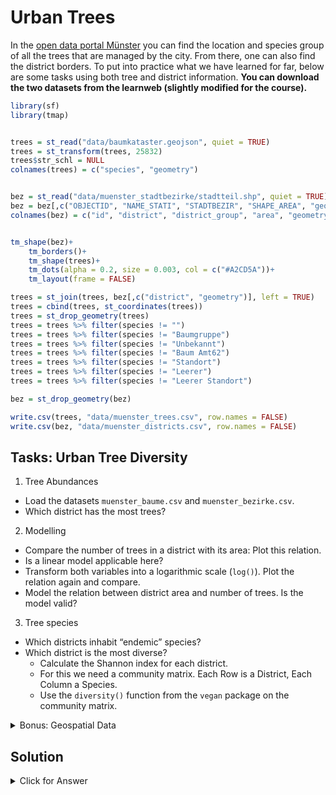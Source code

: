 # Urban Trees

In the [open data portal Münster](https://opendata.stadt-muenster.de/dataset/digitales-baumkataster-m%C3%BCnster) you can find the location and species group of all the trees that are managed by the city. From there, one can also find the district borders. To put into practice what we have learned for far, below are some tasks using both tree and district information.
**You can download the two datasets from the learnweb (slightly modified for the course).**




```r
library(sf)
library(tmap)


trees = st_read("data/baumkataster.geojson", quiet = TRUE)
trees = st_transform(trees, 25832)
trees$str_schl = NULL
colnames(trees) = c("species", "geometry")


bez = st_read("data/muenster_stadtbezirke/stadtteil.shp", quiet = TRUE)
bez = bez[,c("OBJECTID", "NAME_STATI", "STADTBEZIR", "SHAPE_AREA", "geometry")]
colnames(bez) = c("id", "district", "district_group", "area", "geometry")


tm_shape(bez)+
    tm_borders()+
    tm_shape(trees)+
    tm_dots(alpha = 0.2, size = 0.003, col = c("#A2CD5A"))+
    tm_layout(frame = FALSE)

```


```r
trees = st_join(trees, bez[,c("district", "geometry")], left = TRUE)
trees = cbind(trees, st_coordinates(trees))
trees = st_drop_geometry(trees)
trees = trees %>% filter(species != "")
trees = trees %>% filter(species != "Baumgruppe")
trees = trees %>% filter(species != "Unbekannt")
trees = trees %>% filter(species != "Baum Amt62")
trees = trees %>% filter(species != "Standort")
trees = trees %>% filter(species != "Leerer")
trees = trees %>% filter(species != "Leerer Standort")

bez = st_drop_geometry(bez)

write.csv(trees, "data/muenster_trees.csv", row.names = FALSE)
write.csv(bez, "data/muenster_districts.csv", row.names = FALSE)
```





## Tasks: Urban Tree Diversity


1. Tree Abundances

* Load the datasets `muenster_baume.csv` and `muenster_bezirke.csv`.
* Which district has the most trees?

2. Modelling

* Compare the number of trees in a district with its area: Plot this relation.
* Is a linear model applicable here?
* Transform both variables into a logarithmic scale (`log()`). Plot the relation again and compare.
* Model the relation between district area and number of trees. Is the model valid?

3. Tree species

* Which districts inhabit "endemic" species? 
* Which district is the most diverse?
    * Calculate the Shannon index for each district.
    * For this we need a community matrix. Each Row is a District, Each Column a Species.
    * Use the `diversity()` function from the `vegan` package on the community matrix.


<details>
<summary>Bonus: Geospatial Data</summary>

* Load or install the `sf` package.
* Look at the help page for `st_as_sf()`.
    * Which arguments do you need?
* Convert the trees from a `data.frame` to a `sf points` object. What has changed?
* Plot the trees.

</details>


## Solution


<details>
<summary>Click for Answer</summary>


### District with the most trees

```r
# Load the packages.
# Load the datasets.

library(tidyverse)
trees = read.csv("data/muenster_trees.csv")
districts = read.csv("data/muenster_districts.csv")

head(trees)
head(districts)
```



```r
## Which district has the most trees?
district_summary = trees %>% group_by(district) %>% 
    summarise(ntrees = length(district))

district_summary %>% filter(ntrees == max(ntrees))

# or:
table(trees$district)
```



### Modelling

```r
# Compare the number of trees in a district with its area. 

## We need a data.frame with the information from both csv files (area and ntrees)
## We use a join for that.

districts = left_join(districts, district_summary, by = "district")
```



```r
# Plot this relation
# Is a linear model applicable? -> No
plot(ntrees ~ area, data = districts)
```


```r
# Log transformations
districts$area_l10 = log10(districts$area)
districts$ntrees_l10 = log10(districts$ntrees)

# After log transformation, a linear model is more feasible

plot(districts$area_l10, districts$ntrees_l10)
```



```r
mod = lm(ntrees_l10 ~ area_l10, data = districts)

summary(mod)
plot(mod)
```



```r
plot(districts$area_l10, districts$ntrees_l10)
abline(mod, col = "blue")
```




```r

new_area = data.frame(area_l10 = log10(10000000))
new_area$ntrees_l10 = predict(object = mod, newdata = new_area)

plot(districts$area_l10, districts$ntrees_l10)
abline(mod, col = "blue")
points(new_area$area_l10, new_area$ntrees_l10, col = "red")


new_area$ntrees_l10

# invert log10

10^new_area$ntrees_l10


```


### Tree diversity

```r
# Which districts inhabit "endemic" species?


## Count the unique districts per tree species,
## Where is this == 1?
endemic_species = trees %>% group_by(species) %>% 
    summarise(ndistricts = length(unique(district))) %>% 
    filter(ndistricts == 1)


trees %>% filter(species %in% endemic_species$species) %>% 
    pull(district) %>% unique()

trees %>% filter(species %in% endemic_species$species)
```




```r
# Shannon Index

# install.packages("vegan")
library(vegan)

# Community Matrix
## Rows: districts
## Columns: species
cont = table(trees$district, trees$species)
vegan::diversity(cont)

```



</details>




